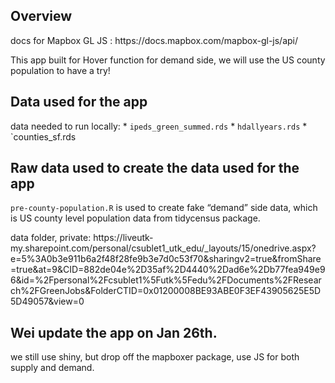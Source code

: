 ## Overview

docs for Mapbox GL JS : https://docs.mapbox.com/mapbox-gl-js/api/

This app built for Hover function for demand side, we will use the US county population to have a try!


## Data used for the app

data needed to run locally:
  * `ipeds_green_summed.rds`
  * `hdallyears.rds`
  * `counties_sf.rds
  
## Raw data used to create the data used for the app 

`pre-county-population.R` is used to create fake "demand" side data, which is US county level population data from tidycensus package.


data folder, private: https://liveutk-my.sharepoint.com/personal/csublet1_utk_edu/_layouts/15/onedrive.aspx?e=5%3A0b3e911b6a2f48f28fe9b3e7d0c53f70&sharingv2=true&fromShare=true&at=9&CID=882de04e%2D35af%2D4440%2Dad6e%2Db77fea949e96&id=%2Fpersonal%2Fcsublet1%5Futk%5Fedu%2FDocuments%2FResearch%2FGreenJobs&FolderCTID=0x01200008BE93ABE0F3EF43905625E5D5D49057&view=0

## Wei update the app on Jan 26th.

we still use shiny, but drop off the mapboxer package, use JS for both supply and demand.
